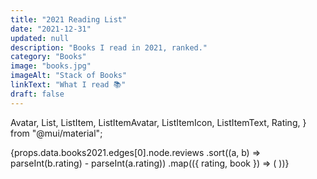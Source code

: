 ```yaml
---
title: "2021 Reading List"
date: "2021-12-31"
updated: null
description: "Books I read in 2021, ranked."
category: "Books"
image: "books.jpg"
imageAlt: "Stack of Books"
linkText: "What I read 📚"
draft: false
---
```


  Avatar,
  List,
  ListItem,
  ListItemAvatar,
  ListItemIcon,
  ListItemText,
  Rating,
} from "@mui/material";

<List dense>
  {props.data.books2021.edges[0].node.reviews
    .sort((a, b) => parseInt(b.rating) - parseInt(a.rating))
    .map(({ rating, book }) => (
      <ListItem
        button
        component="a"
        href={book.link}
        target="_blank"
        rel="noopener"
        key={book.id}
      >
        <ListItemAvatar>
          <Avatar
            style={{ height: "auto" }}
            variant="rounded"
            alt={book.title}
            src={book.image_url}
          />
        </ListItemAvatar>
        <ListItemText primary={book.title} secondary={book.authors[0].name} />
        <Rating name="read-only" value={rating} readOnly />
      </ListItem>
    ))}
</List>
